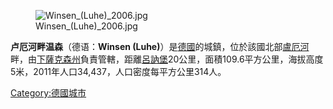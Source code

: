 [[Image:Winsen_(Luhe)_2006.jpg|right]]

'''卢厄河畔温森'''（德语：'''Winsen (Luhe)'''）是[[德國|德國]]的城鎮，位於該國北部[[盧厄河|盧厄河]]畔，由[[下薩克森州|下薩克森州]]負責管轄，距離[[呂訥堡|呂訥堡]]20公里，面積109.6平方公里，海拔高度5米，2011年人口34,437，人口密度每平方公里314人。

{{Authority control}}
{{Germany-geo-stub}}
[[Category:德國城市|Category:德國城市]]